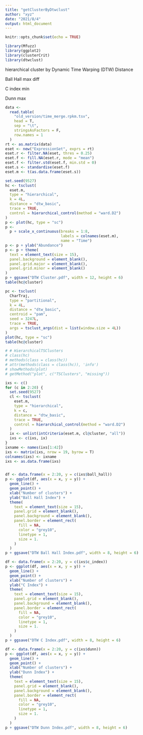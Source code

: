 ```yaml
---
title: "getClusterByDtwclust"
author: "xyz"
date: "2021/8/4"
output: html_document
---
```


```r
knitr::opts_chunk$set(echo = TRUE)
```

```r
library(Mfuzz)
library(ggplot2)
library(clusterCrit)
library(dtwclust)
```

  hierarchical cluster by Dynamic Time Warping (DTW) Distance  

  Ball Hall max diff
  
  C index min
  
  Dunn max

```r
data <-
  read.table(
    "old_version/time_merge.rpkm.tsv",
    head = T,
    sep = "\t",
    stringsAsFactors = F,
    row.names = 1
  )
rt <- as.matrix(data)
eset <- new("ExpressionSet", exprs = rt)
eset.r <- filter.NA(eset, thres = 0.25)
eset.f <- fill.NA(eset.r, mode = "mean")
eset.f <- filter.std(eset.f, min.std = 0)
eset.s <- standardise(eset.f)
eset.m <- t(as.data.frame(eset.s))

set.seed(9527)
hc <- tsclust(
  eset.m,
  type = "hierarchical",
  k = 4L,
  distance = "dtw_basic",
  trace = TRUE,
  control = hierarchical_control(method = "ward.D2")
)
p <- plot(hc, type = "sc")
p <-
  p + scale_x_continuous(breaks = 1:8,
                         labels = colnames(eset.m),
                         name = "Time")
p <- p + ylab("Abundance")
p <- p + theme(
  text = element_text(size = 15),
  panel.background = element_blank(),
  panel.grid.major = element_blank(),
  panel.grid.minor = element_blank()
)
p + ggsave("DTW Cluster.pdf", width = 12, height = 6)
table(hc@cluster)

pc <- tsclust(
  CharTraj,
  type = "partitional",
  k = 4L,
  distance = "dtw_basic",
  centroid = "pam",
  seed = 3247L,
  trace = TRUE,
  args = tsclust_args(dist = list(window.size = 4L))
)
plot(hc, type = "sc")
table(hc@cluster)

# # HierarchicalTSClusters
# class(hc)
# methods(class = class(hc))
# attr(methods(class = class(hc)), 'info')
# showMethods(plot)
# getMethod("plot", c("TSClusters", "missing"))

ixs <- c()
for (c in 2:20) {
  set.seed(9527)
  cl <- tsclust(
    eset.m,
    type = "hierarchical",
    k = c,
    distance = "dtw_basic",
    trace = TRUE,
    control = hierarchical_control(method = "ward.D2")
  )
  ix <- unlist(intCriteria(eset.m, cl@cluster, "all"))
  ixs <- c(ixs, ix)
}
ixname <- names(ixs[1:42])
ixs <- matrix(ixs, nrow = 19, byrow = T)
colnames(ixs) <- ixname
ixs <- as.data.frame(ixs)


df <- data.frame(x = 2:20, y = c(ixs$ball_hall))
p <- ggplot(df, aes(x = x, y = y)) +
  geom_line() +
  geom_point() +
  xlab("Number of clusters") +
  ylab("Ball Hall Index") +
  theme(
    text = element_text(size = 15),
    panel.grid = element_blank(),
    panel.background = element_blank(),
    panel.border = element_rect(
      fill = NA,
      color = "grey10",
      linetype = 1,
      size = 1.
    )
  )
p + ggsave("DTW Ball Hall Index.pdf", width = 8, height = 6)

df <- data.frame(x = 2:20, y = c(ixs$c_index))
p <- ggplot(df, aes(x = x, y = y)) +
  geom_line() +
  geom_point() +
  xlab("Number of clusters") +
  ylab("C Index") +
  theme(
    text = element_text(size = 15),
    panel.grid = element_blank(),
    panel.background = element_blank(),
    panel.border = element_rect(
      fill = NA,
      color = "grey10",
      linetype = 1,
      size = 1.
    )
  )
p + ggsave("DTW C Index.pdf", width = 8, height = 6)

df <- data.frame(x = 2:20, y = c(ixs$dunn))
p <- ggplot(df, aes(x = x, y = y)) +
  geom_line() +
  geom_point() +
  xlab("Number of clusters") +
  ylab("Dunn Index") +
  theme(
    text = element_text(size = 15),
    panel.grid = element_blank(),
    panel.background = element_blank(),
    panel.border = element_rect(
      fill = NA,
      color = "grey10",
      linetype = 1,
      size = 1.
    )
  )
p + ggsave("DTW Dunn Index.pdf", width = 8, height = 6)
```